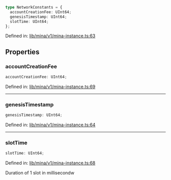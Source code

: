 ```ts
type NetworkConstants = {
  accountCreationFee: UInt64;
  genesisTimestamp: UInt64;
  slotTime: UInt64;
};
```

Defined in: [lib/mina/v1/mina-instance.ts:63](https://github.com/o1-labs/o1js/blob/fca908c243ee8e908efacaf73a882d48759e675a/src/lib/mina/v1/mina-instance.ts#L63)

## Properties

### accountCreationFee

```ts
accountCreationFee: UInt64;
```

Defined in: [lib/mina/v1/mina-instance.ts:69](https://github.com/o1-labs/o1js/blob/fca908c243ee8e908efacaf73a882d48759e675a/src/lib/mina/v1/mina-instance.ts#L69)

***

### genesisTimestamp

```ts
genesisTimestamp: UInt64;
```

Defined in: [lib/mina/v1/mina-instance.ts:64](https://github.com/o1-labs/o1js/blob/fca908c243ee8e908efacaf73a882d48759e675a/src/lib/mina/v1/mina-instance.ts#L64)

***

### slotTime

```ts
slotTime: UInt64;
```

Defined in: [lib/mina/v1/mina-instance.ts:68](https://github.com/o1-labs/o1js/blob/fca908c243ee8e908efacaf73a882d48759e675a/src/lib/mina/v1/mina-instance.ts#L68)

Duration of 1 slot in millisecondw
